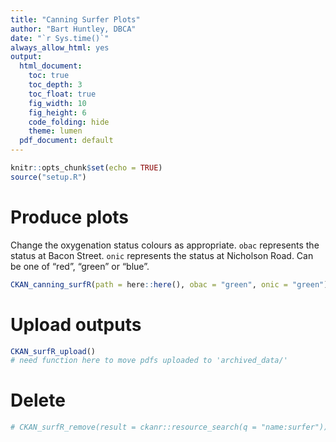 ```yaml
---
title: "Canning Surfer Plots"
author: "Bart Huntley, DBCA"
date: "`r Sys.time()`"
always_allow_html: yes
output:
  html_document:
    toc: true
    toc_depth: 3
    toc_float: true
    fig_width: 10
    fig_height: 6
    code_folding: hide
    theme: lumen
  pdf_document: default
---
```


```r
knitr::opts_chunk$set(echo = TRUE)
source("setup.R")
```

# Produce plots
Change the oxygenation status colours as appropriate. `obac` represents the status at Bacon Street. `onic` represents the status at Nicholson Road. Can be one of "red", "green" or "blue".
```r
CKAN_canning_surfR(path = here::here(), obac = "green", onic = "green")
```

# Upload outputs
```r
CKAN_surfR_upload()
# need function here to move pdfs uploaded to 'archived_data/'
```

# Delete
```r
# CKAN_surfR_remove(result = ckanr::resource_search(q = "name:surfer"))
```